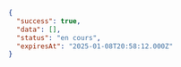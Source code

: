 ```json JSON
{
  "success": true,
  "data": [],
  "status": "en cours",
  "expiresAt": "2025-01-08T20:58:12.000Z"
}
```
